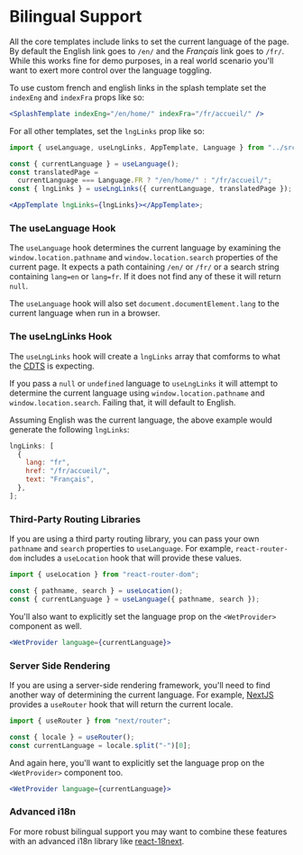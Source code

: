 
<Meta title="Instructions/Bilingual Support" />

# Bilingual Support

All the core templates include links to set the current language of the page.
By default the English link goes to `/en/` and the _Français_ link goes to `/fr/`.
While this works fine for demo purposes, in a real world scenario you'll want to
exert more control over the language toggling.

To use custom french and english links in the splash template set the `indexEng`
and `indexFra` props like so:

```jsx
<SplashTemplate indexEng="/en/home/" indexFra="/fr/accueil/" />
```

For all other templates, set the `lngLinks` prop like so:

```jsx
import { useLanguage, useLngLinks, AppTemplate, Language } from "../src";

const { currentLanguage } = useLanguage();
const translatedPage =
  currentLanguage === Language.FR ? "/en/home/" : "/fr/accueil/";
const { lngLinks } = useLngLinks({ currentLanguage, translatedPage });

<AppTemplate lngLinks={lngLinks}></AppTemplate>;
```

### The useLanguage Hook

The `useLanguage` hook determines the current language by examining
the `window.location.pathname` and `window.location.search` properties of the
current page. It expects a path containing `/en/` or `/fr/` or a search string
containing `lang=en` or `lang=fr`. If it does not find any of these it will
return `null`.

The `useLanguage` hook will also set `document.documentElement.lang` to the
current language when run in a browser.

### The useLngLinks Hook

The `useLngLinks` hook will create a `lngLinks` array that comforms to what the
[CDTS](https://cenw-wscoe.github.io/sgdc-cdts/docs/internet-en.html#Section_top_references)
is expecting.

If you pass a `null` or `undefined` language to `useLngLinks` it will attempt
to determine the current language using `window.location.pathname` and
`window.location.search`. Failing that, it will default to English.

Assuming English was the current language, the above example would generate the
following `lngLinks`:

```js
lngLinks: [
  {
    lang: "fr",
    href: "/fr/accueil/",
    text: "Français",
  },
];
```

### Third-Party Routing Libraries

If you are using a third party routing library, you can pass your own `pathname`
and `search` properties to `useLanguage`. For example, `react-router-dom` includes
a `useLocation` hook that will provide these values.

```jsx
import { useLocation } from "react-router-dom";

const { pathname, search } = useLocation();
const { currentLanguage } = useLanguage({ pathname, search });
```

You'll also want to explicitly set the language prop on the `<WetProvider>`
component as well.

```jsx
<WetProvider language={currentLanguage}>
```

### Server Side Rendering

If you are using a server-side rendering framework, you'll need to find another
way of determining the current language. For example, [NextJS](https://nextjs.org)
provides a `useRouter` hook that will return the current locale.

```jsx
import { useRouter } from "next/router";

const { locale } = useRouter();
const currentLanguage = locale.split("-")[0];
```

And again here, you'll want to explicitly set the language prop on the `<WetProvider>`
component too.

```jsx
<WetProvider language={currentLanguage}>
```

### Advanced i18n

For more robust bilingual support you may want to combine these features with
an advanced i18n library like [react-18next](https://react.i18next.com/).
